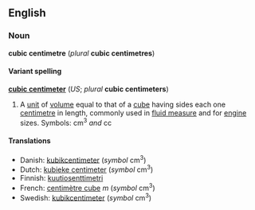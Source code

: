 <!--

**** If you edit this page, please make corresponding edits to "cubic centimeter" to keep these two pages in synch. ****

-->


==English==
===Noun===
'''cubic centimetre''' (''plural'' '''cubic centimetres''')

====Variant spelling====
'''[[cubic centimeter]]''' (''US''; ''plural'' '''cubic centimeters''')

#A [[unit]] of [[volume]] equal to that of a [[cube]] having sides each one [[centimetre]] in length, commonly used in [[fluid measure]] and for [[engine]] sizes.  Symbols: cm<sup>3</sup> ''and'' cc

====Translations====
*Danish: [[kubikcentimeter]] (''symbol'' cm<sup>3</sup>)
*Dutch: [[kubieke centimeter]] (''symbol'' cm<sup>3</sup>)
*Finnish: [[kuutiosenttimetri]]
*French: [[centimètre cube]] ''m'' (''symbol'' cm<sup>3</sup>)
*Swedish: [[kubikcentimeter]] (''symbol'' cm<sup>3</sup>)
<!--
{{msg:Measurement_Units}}
-->

<!--

**** If you edit this page, please make corresponding edits to "cubic centimeter" to keep these two pages in synch. ****

-->